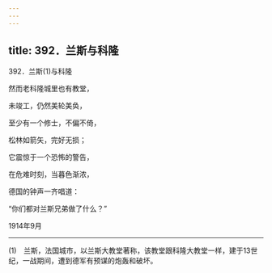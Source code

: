 ```yaml
---
---
---
```

title: 392．兰斯与科隆
---




392．兰斯(1)与科隆



然而老科隆城里也有教堂，

未竣工，仍然美轮美奂，

至少有一个修士，不偏不倚，

松林如箭矢，完好无损；

它震惊于一个恐怖的警告，

在危难时刻，当暮色渐浓，

德国的钟声一齐唱道：

“你们都对兰斯兄弟做了什么？”

1914年9月



* * *



(1)　兰斯，法国城市，以兰斯大教堂著称，该教堂跟科隆大教堂一样，建于13世纪，一战期间，遭到德军有预谋的炮轰和破坏。